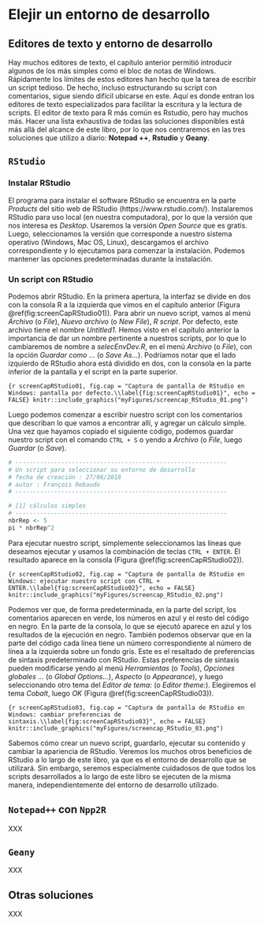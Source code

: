 # Elejir un entorno de desarrollo {#IDE}

## Editores de texto y entorno de desarrollo

Hay muchos editores de texto, el capítulo anterior permitió introducir algunos de los más simples como el bloc de notas de Windows. Rápidamente los límites de estos editores han hecho que la tarea de escribir un script tedioso. De hecho, incluso estructurando su script con comentarios, sigue siendo difícil ubicarse en este. Aquí es donde entran los editores de texto especializados para facilitar la escritura y la lectura de scripts.
El editor de texto para R más común es Rstudio, pero hay muchos más. Hacer una lista exhaustiva de todas las soluciones disponibles está más allá del alcance de este libro, por lo que nos centraremos en las tres soluciones que utilizo a diario: **Notepad ++**, **Rstudio** y **Geany**.

## `RStudio`

### Instalar RStudio

El programa para instalar el software RStudio se encuentra en la parte *Products* del sitio web de RStudio (https://www.rstudio.com/). Instalaremos RStudio para uso local (en nuestra computadora), por lo que la versión que nos interesa es *Desktop*. Usaremos la versión *Open Source* que es gratis. Luego, seleccionamos la versión que corresponde a nuestro sistema operativo (Windows, Mac OS, Linux), descargamos el archivo correspondiente y lo ejecutamos para comenzar la instalación. Podemos mantener las opciones predeterminadas durante la instalación.

### Un script con RStudio

Podemos abrir RStudio. En la primera apertura, la interfaz se divide en dos con la consola R a la izquierda que vimos en el capítulo anterior (Figura \@ref(fig:screenCapRStudio01)). Para abrir un nuevo script, vamos al menú *Archivo* (o *File*), *Nuevo archivo* (o *New File*), *R script*. Por defecto, este archivo tiene el nombre *Untitled1*. Hemos visto en el capítulo anterior la importancia de dar un nombre pertinente a nuestros scripts, por lo que lo cambiaremos de nombre a *selecEnvDev.R*, en el menú *Archivo* (o *File*), con la opción *Guardar como ...* (o *Save As...*).
Podríamos notar que el lado izquierdo de RStudio ahora está dividido en dos, con la consola en la parte inferior de la pantalla y el script en la parte superior.

```{r screenCapRStudio01, fig.cap = "Captura de pantalla de RStudio en Windows: pantalla por defecto.\\label{fig:screenCapRStudio01}", echo = FALSE}
knitr::include_graphics("myFigures/screencap_RStudio_01.png")
```

Luego podemos comenzar a escribir nuestro script con los comentarios que describan lo que vamos a encontrar allí, y agregar un cálculo simple. Una vez que hayamos copiado el siguiente código, podemos guardar nuestro script con el comando `CTRL + S` o yendo a *Archivo* (o *File*, luego *Guardar* (o *Save*).

```r
# ------------------------------------------------------------
# Un script para seleccionar su entorno de desarrollo
# fecha de creación : 27/06/2018
# autor : François Rebaudo
# ------------------------------------------------------------

# [1] cálculos simples
# ------------------------------------------------------------
nbrRep <- 5
pi * nbrRep^2
```

Para ejecutar nuestro script, simplemente seleccionamos las líneas que deseamos ejecutar y usamos la combinación de teclas `CTRL + ENTER`. El resultado aparece en la consola (Figura \@ref(fig:screenCapRStudio02)).

```{r screenCapRStudio02, fig.cap = "Captura de pantalla de RStudio en Windows: ejecutar nuestro script con CTRL + ENTER.\\label{fig:screenCapRStudio02}", echo = FALSE}
knitr::include_graphics("myFigures/screencap_RStudio_02.png")
```

Podemos ver que, de forma predeterminada, en la parte del script, los comentarios aparecen en verde, los números en azul y el resto del código en negro. En la parte de la consola, lo que se ejecutó aparece en azul y los resultados de la ejecución en negro.
También podemos observar que en la parte del código cada línea tiene un número correspondiente al número de línea a la izquierda sobre un fondo gris. Este es el resaltado de preferencias de sintaxis predeterminado con RStudio. Estas preferencias de sintaxis pueden modificarse yendo al menú *Herramientas* (o *Tools*), *Opciones globales ...* (o *Global Options...*), *Aspecto* (o *Appearance*), y luego seleccionando otro tema del *Editor de tema:* (o *Editor theme:*). Elegiremos el tema *Cobalt*, luego *OK* (Figura \@ref(fig:screenCapRStudio03)).

```{r screenCapRStudio03, fig.cap = "Captura de pantalla de RStudio en Windows: cambiar preferencias de sintaxis.\\label{fig:screenCapRStudio03}", echo = FALSE}
knitr::include_graphics("myFigures/screencap_RStudio_03.png")
```

Sabemos cómo crear un nuevo script, guardarlo, ejecutar su contenido y cambiar la apariencia de RStudio. Veremos los muchos otros beneficios de RStudio a lo largo de este libro, ya que es el entorno de desarrollo que se utilizará. Sin embargo, seremos especialmente cuidadosos de que todos los scripts desarrollados a lo largo de este libro se ejecuten de la misma manera, independientemente del entorno de desarrollo utilizado.

## `Notepad++` con `Npp2R`

XXX

## `Geany`

XXX

## Otras soluciones

XXX
